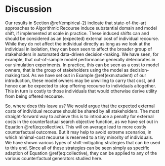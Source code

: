 # Discussion {#discussion}

Our results in Section \@ref(empirical-2) indicate that state-of-the-art approaches to Algorithmic Recourse induce substantial domain and model shift, if implemented at scale in practice. These induced shifts can and should be considered as an (expected) external cost of individual recourse. While they do not affect the individual directly as long as we look at the individual in isolation, they can been seen to affect the broader group of stakeholders in automated data-driven decision-making. We have seen, for example, that out-of-sample model performance generally deteriorates in our simulation experiments. In practice, this can be seen as a cost to model owners, that is the group of stakeholders using the model as decision-making tool. As we have set out in Example \@ref(exm:student) of our introduction, these model owners may be unwilling to carry that cost, and hence can be expected to stop offering recourse to individuals altogether. This in turn is costly to those individuals that would otherwise derive utility from being offered recourse. 

So, where does this leave us? We would argue that the expected external costs of individual recourse should be shared by all stakeholders. The most straight-forward way to achieve this is to introduce a penalty for external costs in the counterfactual search objective function, as we have set out in Equation \@ref(eq:collective). This will on average lead to more costly counterfactual outcomes. But it may help to avoid extreme scenarios, in which minimal-cost recourse is reserved to a tiny minority of individuals. We have shown various types of shift-mitigating strategies that can be used to this end. Since all of these strategies can be seen simply as specific adaption of Equation \@ref(eq:collective), they can be applied to any of the various counterfactual generators studied here. 

